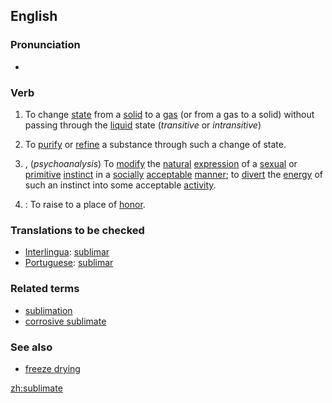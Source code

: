==English==
===Pronunciation===
*{{IPA|/sʌblɪmeɪt/}}

===Verb===
{{en-verb}}

#{{chemistry}} To change [[state]] from a [[solid]] to a [[gas]] (or from a gas to a solid) without passing through the [[liquid]] state (''transitive'' or ''intransitive'')
# To [[purify]] or [[refine]] a substance through such a change of state.
#{{transitive}}, (''psychoanalysis'') To [[modify]] the [[natural]] [[expression]] of a [[sexual]] or [[primitive]] [[instinct]] in a [[socially]] [[acceptable]] [[manner]]; to [[divert]] the [[energy]] of such an instinct into some acceptable [[activity]].
#{{archaic}}: To raise to a place of [[honor]].

===Translations to be checked===
*[[Interlingua]]: [[sublimar]]
*[[Portuguese]]: [[sublimar]]
===Related terms===
*[[sublimation]]
*[[corrosive sublimate]]
===See also===
*[[freeze drying]]

[[zh:sublimate]]